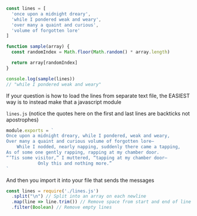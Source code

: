
```js
const lines = [
  'once upon a midnight dreary',
  'while I pondered weak and weary',
  'over many a quaint and curious',
  'volume of forgotten lore'
]

function sample(array) {
  const randomIndex = Math.floor(Math.random() * array.length)

  return array[randomIndex]
}
```

```js
console.log(sample(lines))
// "while I pondered weak and weary"
```

If your question is how to load the lines from separate text file, the EASIEST way is to instead make that a javascript module

`lines.js` (notice the quotes here on the first and last lines are backticks not apostrophes)
```js
module.exports = `
Once upon a midnight dreary, while I pondered, weak and weary,
Over many a quaint and curious volume of forgotten lore—
    While I nodded, nearly napping, suddenly there came a tapping,
As of some one gently rapping, rapping at my chamber door.
“’Tis some visitor,” I muttered, “tapping at my chamber door—
            Only this and nothing more.”
`
``` 

And then you import it into your file that sends the messages
```js
const lines = require('./lines.js')
  .split("\n") // Split into an array on each newline
  .map(line => line.trim()) // Remove space from start and end of line
  .filter(Boolean) // Remove empty lines
```
